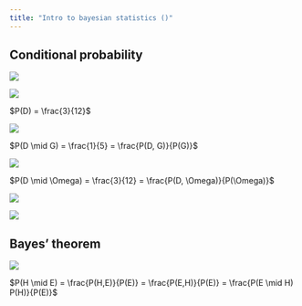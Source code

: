 ```yaml
---
title: "Intro to bayesian statistics ()"
---
```


## Conditional probability

![](images/image-943550851.png)

![](images/image-782849664.png)

$P(D) = \frac{3}{12}$

![](images/image-1069672018.png)

$P(D \mid G) = \frac{1}{5} = \frac{P(D, G)}{P(G)}$

![](images/image-3890210.png)

$P(D \mid \Omega) = \frac{3}{12} = \frac{P(D, \Omega)}{P(\Omega)}$

![](images/image-49920810.png)

![](images/image-721501487.png)

## Bayes' theorem

![](images/image-1020936965.png)

$P(H \mid E) = \frac{P(H,E)}{P(E)} = \frac{P(E,H)}{P(E)} = \frac{P(E \mid H) P(H)}{P(E)}$
